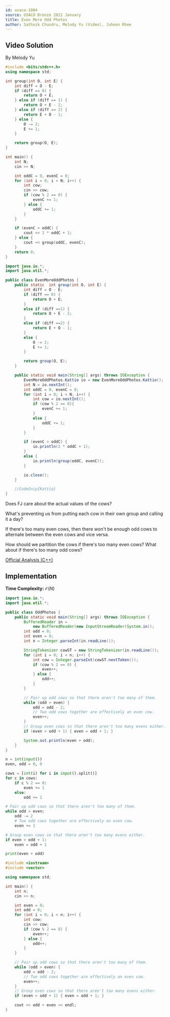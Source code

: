 ```yaml
---
id: usaco-1084
source: USACO Bronze 2021 January
title: Even More Odd Photos
author: Sathvik Chundru, Melody Yu (Video), Juheon Rhee
---
```


## Video Solution

By Melody Yu

<Youtube id="RYeYSB53dSY" />

<Spoiler title="Video Solution Code">
<LanguageSection>
<CPPSection>

```cpp
#include <bits/stdc++.h>
using namespace std;

int group(int O, int E) {
	int diff = O - E;
	if (diff == 0) {
		return O + E;
	} else if (diff == 1) {
		return O + E - 2;
	} else if (diff == 2) {
		return E + O - 1;
	} else {
		O -= 2;
		E += 1;
	}

	return group(O, E);
}

int main() {
	int N;
	cin >> N;

	int oddC = 0, evenC = 0;
	for (int i = 0; i < N; i++) {
		int cow;
		cin >> cow;
		if (cow % 2 == 0) {
			evenC += 1;
		} else {
			oddC += 1;
		}
	}

	if (evenC > oddC) {
		cout << 2 * oddC + 1;
	} else {
		cout << group(oddC, evenC);
	}
	return 0;
}
```

</CPPSection>
<JavaSection>

```java
import java.io.*;
import java.util.*;

public class EvenMoreOddPhotos {
	public static  int group(int O, int E) {
		int diff = O - E;
		if (diff == 0) {
			return O + E;
		}
		else if (diff ==1) {
			return O + E - 2;
		}
		else if (diff ==2) {
			return E + O - 1;
		}
		else {
			O -= 2;
			E += 1;
		}

		return group(O, E);
	}

	public static void main(String[] args) throws IOException {
		EvenMoreOddPhotos.Kattio io = new EvenMoreOddPhotos.Kattio();
		int N = io.nextInt();
		int oddC = 0, evenC = 0;
		for (int i = 0; i < N; i++) {
			int cow = io.nextInt();
			if (cow % 2 == 0){
				evenC += 1;
			}
			else {
				oddC += 1;
			}
		}

		if (evenC > oddC) {
			io.println(2 * oddC + 1);
		}
		else {
			io.println(group(oddC, evenC));
		}

		io.close();
	}

	//CodeSnip{Kattio}
}
```

</JavaSection>
</LanguageSection>
</Spoiler>

<Spoiler title="Hint 1">

Does FJ care about the actual values of the cows?

</Spoiler>

<Spoiler title="Hint 2">

What's preventing us from putting each cow in their own group
and calling it a day?

</Spoiler>

<Spoiler title="Hint 2 (answer)">

If there's too many even cows, then there won't be enough odd cows to alternate
between the even cows and vice versa.

</Spoiler>

<Spoiler title="Hint 3">

How should we partition the cows if there's too many even cows?
What about if there's too many odd cows?

</Spoiler>

<Spoiler title="Solution">

[Official Analysis (C++)](http://www.usaco.org/current/data/sol_prob2_bronze_jan21.html)

## Implementation

**Time Complexity:** $\mathcal{O}(N)$

<LanguageSection>
<JavaSection>

```java
import java.io.*;
import java.util.*;

public class OddPhotos {
	public static void main(String[] args) throws IOException {
		BufferedReader in =
		    new BufferedReader(new InputStreamReader(System.in));
		int odd = 0;
		int even = 0;
		int n = Integer.parseInt(in.readLine());

		StringTokenizer cowST = new StringTokenizer(in.readLine());
		for (int i = 0; i < n; i++) {
			int cow = Integer.parseInt(cowST.nextToken());
			if (cow % 2 == 0) {
				even++;
			} else {
				odd++;
			}
		}

		// Pair up odd cows so that there aren't too many of them.
		while (odd > even) {
			odd = odd - 2;
			// Two odd cows together are effectively an even cow.
			even++;
		}
		// Group even cows so that there aren't too many evens either.
		if (even > odd + 1) { even = odd + 1; }

		System.out.println(even + odd);
	}
}
```

</JavaSection>
<PySection>

```py
n = int(input())
even, odd = 0, 0

cows = [int(i) for i in input().split()]
for c in cows:
	if c % 2 == 0:
		even += 1
	else:
		odd += 1

# Pair up odd cows so that there aren't too many of them.
while odd > even:
	odd -= 2
	# Two odd cows together are effectively an even cow.
	even += 1

# Group even cows so that there aren't too many evens either.
if even > odd + 1:
	even = odd + 1

print(even + odd)
```

</PySection>
<CPPSection>

```cpp
#include <iostream>
#include <vector>

using namespace std;

int main() {
	int n;
	cin >> n;

	int even = 0;
	int odd = 0;
	for (int i = 0; i < n; i++) {
		int cow;
		cin >> cow;
		if (cow % 2 == 0) {
			even++;
		} else {
			odd++;
		}
	}

	// Pair up odd cows so that there aren't too many of them.
	while (odd > even) {
		odd = odd - 2;
		// Two odd cows together are effectively an even cow.
		even++;
	}
	// Group even cows so that there aren't too many evens either.
	if (even > odd + 1) { even = odd + 1; }

	cout << odd + even << endl;
}
```

</CPPSection>
</LanguageSection>
</Spoiler>
